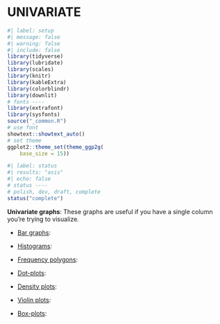 # UNIVARIATE {.unnumbered}

```r
#| label: setup
#| message: false
#| warning: false
#| include: false
library(tidyverse)
library(lubridate)
library(scales)
library(knitr)
library(kableExtra)
library(colorblindr)
library(downlit)
# fonts ----
library(extrafont)
library(sysfonts)
source("_common.R")
# use font
showtext::showtext_auto()
# set theme
ggplot2::theme_set(theme_ggp2g(
    base_size = 15))
```

```r
#| label: status
#| results: "asis"
#| echo: false
# status ----
# polish, dev, draft, complete
status("complete")
```

**Univariate graphs**: These graphs are useful if you have a single column you're trying to visualize. 

- [Bar graphs](bar_graphs.qmd): 

<!--
:::: {layout="[ 40, 60 ]"}

::: {#first-column}
```r
# Some code
```

Some text that should be laid out below the code
:::

::: {#second-column}
![](elephant.png)
:::

::::
-->

- [Histograms](histograms.qmd): 

- [Frequency polygons](frequency_polygons.qmd): 

- [Dot-plots](dot_plots.qmd): 

- [Density plots](density_plots.qmd): 

- [Violin plots](violin_plots.qmd): 

- [Box-plots](box_plots.qmd): 